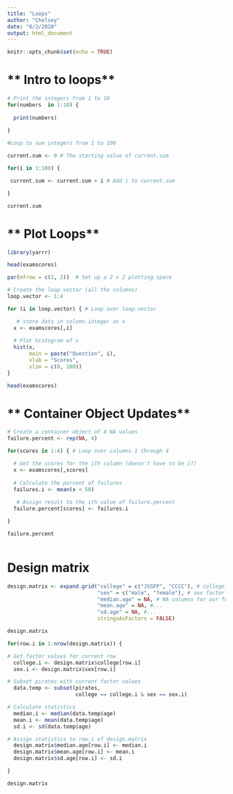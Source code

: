 ```yaml
---
title: "Loops"
author: "Chelsey"
date: "8/2/2020"
output: html_document
---
```


```r
knitr::opts_chunk$set(echo = TRUE)
```

# ** Intro to loops**
```r

# Print the integers from 1 to 10
for(numbers  in 1:10) {
  
  print(numbers)
  
}

#Loop to sum integers from 1 to 100

current.sum <- 0 # The starting value of current.sum

for(i in 1:100) {

 current.sum <- current.sum + i # Add i to current.sum

}

current.sum

```
# ** Plot Loops**
```r

library(yarrr)

head(examscores)

par(mfrow = c(2, 2))  # Set up a 2 x 2 plotting space

# Create the loop.vector (all the columns)
loop.vector <- 1:4

for (i in loop.vector) { # Loop over loop.vector

   # store data in column.integer as x
  x <- examscores[,i]
  
  # Plot histogram of x
  hist(x,
       main = paste("Question", i),
       xlab = "Scores",
       xlim = c(0, 100))
}

head(examscores)

```
# ** Container Object Updates**
```r

# Create a container object of 4 NA values
failure.percent <- rep(NA, 4)

for(scores in 1:4) { # Loop over columns 1 through 4

  # Get the scores for the ith column (doesn't have to be i?)
  x <- examscores[,scores] 
  
  # Calculate the percent of failures
  failures.i <- mean(x < 50)  
  
   # Assign result to the ith value of failure.percent
  failure.percent[scores] <- failures.i 

}

failure.percent



```
# **Design matrix**

```r

design.matrix <- expand.grid("college" = c("JSSFP", "CCCC"), # college factor
                             "sex" = c("male", "female"), # sex factor
                             "median.age" = NA, # NA columns for our future calculations
                             "mean.age" = NA, #...
                             "sd.age" = NA, #...
                             stringsAsFactors = FALSE)

design.matrix

for(row.i in 1:nrow(design.matrix)) {

# Get factor values for current row
  college.i <- design.matrix$college[row.i]
  sex.i <- design.matrix$sex[row.i]

# Subset pirates with current factor values
  data.temp <- subset(pirates, 
                      college == college.i & sex == sex.i)

# Calculate statistics
  median.i <- median(data.temp$age)
  mean.i <- mean(data.temp$age)
  sd.i <- sd(data.temp$age)

# Assign statistics to row.i of design.matrix
  design.matrix$median.age[row.i] <- median.i
  design.matrix$mean.age[row.i] <- mean.i
  design.matrix$sd.age[row.i] <- sd.i

}

design.matrix

```